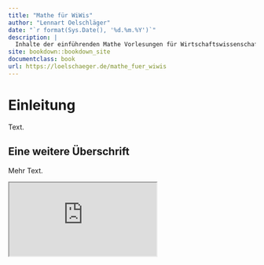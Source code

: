```yaml
--- 
title: "Mathe für WiWis"
author: "Lennart Oelschläger"
date: "`r format(Sys.Date(), '%d.%m.%Y')`"
description: |
  Inhalte der einführenden Mathe Vorlesungen für Wirtschaftswissenschaftler
site: bookdown::bookdown_site
documentclass: book
url: https://loelschaeger.de/mathe_fuer_wiwis
---
```


# Einleitung {-}

Text.

## Eine weitere Überschrift {-}

Mehr Text.

<div class="yt-container">
  <iframe class="responsive-iframe" src="https://www.youtube.com/embed/tgbNymZ7vqY"></iframe>
</div>
